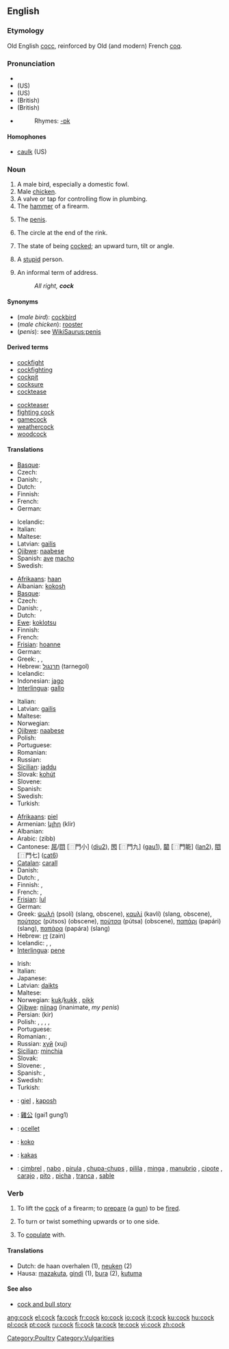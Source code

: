 ==English==

===Etymology===
Old English [[cocc]], reinforced by Old (and modern) French [[coq]].

===Pronunciation===
*{{AHD|kŏk, kôk}}
*(US) {{IPA|/kɒk/, /kɔːk/}}
*(US) {{SAMPA|/kQk/, /kO:k/}}
*(British) {{IPA|/kɒk/}}
*(British) {{SAMPA|/kQk/}}
*{{audio|en-us-cock.ogg|Audio (US)}}
*:Rhymes: [[Rhymes:English:-ɒk|-ɒk]]

====Homophones====
*[[caulk]] (US)

===Noun===
{{en-noun}}

# A male bird, especially a domestic fowl.
# Male [[chicken]].
# A valve or tap for controlling flow in plumbing.
# The [[hammer]] of a firearm.
# {{slang|vulgar}} The [[penis]].
# {{curling}} The circle at the end of the rink.
# The state of being [[cocked]]; an upward turn, tilt or angle.
# {{UK|pejorative|slang}} A [[stupid]] person.
# {{UK|informal}} An informal term of address.
#:''All right, '''cock''''' 

====Synonyms====
* (''male bird''): [[cockbird]]
* (''male chicken''): [[rooster]]
* (''penis''): see [[WikiSaurus:penis]]

====Derived terms====
{{rel-top|Derived terms}}
*[[cockfight]]
*[[cockfighting]]
*[[cockpit]]
*[[cocksure]]
*[[cocktease]]
{{rel-mid}}
*[[cockteaser]]
*[[fighting cock]]
*[[gamecock]]
*[[weathercock]]
*[[woodcock]]
{{rel-bottom}}

====Translations====
{{trans-top|any male bird}}
* [[Basque]]: {{t-|eu|ar|xs=Basque}}
* Czech: {{t-|cs|kohout|m}}
* Danish: {{t-|da|kok}}, {{t+|da|han}}
* Dutch: {{t+|nl|mannetje|n}}
* Finnish: {{t+|fi|kukko}}
* French: {{t+|fr|mâle|m}}
* German: {{t+|de|Männchen|n}}
{{trans-mid}}
* Icelandic: {{t-|is|karlfugl|m}}
* Italian: {{t+|it|maschio|m}}
* Maltese: {{t-|mt|għasfur|xs=Maltese}}
* Latvian: [[gailis]] {{m}}
* [[Ojibwe]]: [[naabese]]
* Spanish: [[ave]] [[macho]] {{m}}
* Swedish: {{t+|sv|tupp}}
{{trans-bottom}}

{{trans-top|male chicken}}
* [[Afrikaans]]: [[haan]] {{m}}
* Albanian: [[kokosh]] {{m}}
* [[Basque]]: {{t|eu|oilar|xs=Basque}}
* Czech: {{t-|cs|kohout|m}}
* Danish: {{t-|da|kok}}, {{t-|da|hane|c}}
* Dutch: {{t+|nl|haan|m}}
* [[Ewe]]: [[koklotsu]] {{m}}
* Finnish: {{t+|fi|kukko}}
* French: {{t+|fr|coq|m}}
* [[Frisian]]: [[hoanne]]
* German: {{t+|de|Hahn|m}}
* Greek: {{t+|el|κόκορας|m|tr=kókoras|sc=Grek}}, {{t+|el|πετεινός|m|tr=petinós|sc=Grek}}, {{t-|el|αλέκτορας|m|tr=aléktoras|sc=Grek}}
* Hebrew: [[תרנגול]] (tarnegol)
* Icelandic: {{t+|is|hani|m}}
* Indonesian: [[jago]]
* [[Interlingua]]: [[gallo]]
{{trans-mid}}
* Italian: {{t+|it|gallo|m}}
* Latvian: [[gailis]] {{m}}
* Maltese: {{t-|mt|serduq|m|xs=Maltese}}
* Norwegian: {{t-|no|hane|m}}
* [[Ojibwe]]: [[naabese]]
* Polish: {{t+|pl|kogut|m}}
* Portuguese: {{t+|pt|galo|m}}
* Romanian: {{t-|ro|cocoş|m}}
* Russian: {{t+|ru|петух|m|tr=petúx|sc=Cyrl}}
* [[Sicilian]]: [[jaddu]] {{m}}
* Slovak: [[kohút]] {{m}}
* Slovene: {{t+|sl|petelin|m}}
* Spanish: {{t+|es|gallo|m}}
* Swedish: {{t+|sv|tupp}}
* Turkish: {{t+|tr|horoz}}
{{trans-bottom}}

{{trans-top|slang for penis}}
* [[Afrikaans]]: [[piel]]
* Armenian: [[կլիր]] (klir)
* Albanian: {{t-|sq|kar|xs=Albanian}}
* Arabic: {{ARchar|[[زب]]}} (zibb) {{m}}
* Cantonese: [[屌]]/[[𨳒]] [⿵門小] ([[diu2]]), [[𨳊]] [⿵門九] ([[gau1]]), [[𨶙]] [⿵門能] ([[lan2]]), [[𨳍]] [⿵門七] ([[cat6]])
* [[Catalan]]: [[carall]]
* Danish: {{t+|da|pik}}
* Dutch: {{t+|nl|lul|m}}, {{t+|nl|pik|m}}
* Finnish: {{t+|fi|kyrpä}}, {{t+|fi|kulli}}
* French: {{t+|fr|queue|f}}, {{t+|fr|bite|f}}
* [[Frisian]]: [[lul]]
* German: {{t+|de|Schwanz|m}}
* Greek: [[ψωλή]] (psolí) {{f}} (slang, obscene), [[καυλί]] (kavlí) {{n}} (slang, obscene), [[πούτσος]] (pútsos) {{m}} (obscene), [[πούτσα]] (pútsa) {{f}} (obscene), [[παπάρι]] (papári) {{n}} (slang), [[παπάρα]] (papára) {{f}} (slang)
* Hebrew: [[זין]] (zain)
* Icelandic: {{t+|is|typpi|n}}, {{t-|is|drjóli|m}}, {{t-|is|göndull|m}}
* [[Interlingua]]: [[pene]]
{{trans-mid}}
* Irish: {{t-|ga|bod|xs=Irish}}
* Italian: {{t+|it|cazzo|m}}
* Japanese: {{t+|ja|チンコ}}
* Latvian: [[daikts]] {{m}}
* Maltese: {{t-|mt|żobb|m|xs=Maltese}}
* Norwegian: [[kuk]]/[[kukk]] {{m}}, [[pikk]] {{m}}
* [[Ojibwe]]: [[niinag]] (inanimate, ''my penis'')
* Persian: {{FAchar|[[کیر]]}} (kir)
* Polish: {{t+|pl|chuj|m}}, {{t-|pl|fiut|m}}, {{t+|pl|kutas|m}}, {{t+|pl|kutafon|m}}, {{t+|pl|pała|f}}
* Portuguese: {{t+|pt|pinto|m}}
* Romanian: {{t+|ro|pulă|f}}, {{t+|ro|miel|m}}
* Russian: [[хуй#Russian|хуй]] (xuj) {{m}}
* [[Sicilian]]: [[minchia]] {{f}}
* Slovak: {{t-|sk|kokot|m}}
* Slovene: {{t+|sl|kurec|m}}, {{t-|sl|kurac|m}}
* Spanish: {{t+|es|polla|f}}, {{t+|es|verga|f}}
* Swedish: {{t+|sv|kuk}}
* Turkish: {{t+|tr|yarak}}
{{trans-bottom}}

{{checktrans-top}}
*{{ttbc|Albanian}}: [[gjel]] {{m}}, [[kaposh]] {{m}}
*{{ttbc|Cantonese}}: [[雞公]] (gai1 gung1)
*{{ttbc|Catalan}}: [[ocellet]] {{m}}
*{{ttbc|Esperanto}}: [[koko]]
*{{ttbc|Hungarian}}: [[kakas]]
*{{ttbc|Spanish}}: [[cimbrel]] {{m}}, [[nabo]] {{m}}, [[pirula]] {{f}}, [[chupa-chups]] {{m}}, [[pilila]] {{f}}, [[minga]] {{f}}, [[manubrio]] {{m}}, [[cipote]] {{m}}, [[carajo]] {{m}}, [[pito]] {{m}}, [[picha]] {{f}}, [[tranca]] {{f}}, [[sable]] {{m}}
{{checktrans-bottom}}

===Verb===
{{en-verb}}

# {{transitive}} To lift the [[cock]] of a firearm; to [[prepare]] (a [[gun]]) to be [[fire]]d.
# {{transitive}} To turn or twist something upwards or to one side.
# {{UK|transitive|slang}} To [[copulate]] with.

====Translations====
{{rfc-trans}}
*Dutch: de haan overhalen (1), [[neuken]] (2)
*Hausa: [[mazakuta]], [[gindi]] (1), [[bura]] (2), [[kutuma]]

====See also====
* [[cock and bull story]]

[[Category:Poultry]]
[[Category:Vulgarities]]

[[ang:cock]]
[[el:cock]]
[[fa:cock]]
[[fr:cock]]
[[ko:cock]]
[[io:cock]]
[[it:cock]]
[[ku:cock]]
[[hu:cock]]
[[pl:cock]]
[[pt:cock]]
[[ru:cock]]
[[fi:cock]]
[[ta:cock]]
[[te:cock]]
[[vi:cock]]
[[zh:cock]]